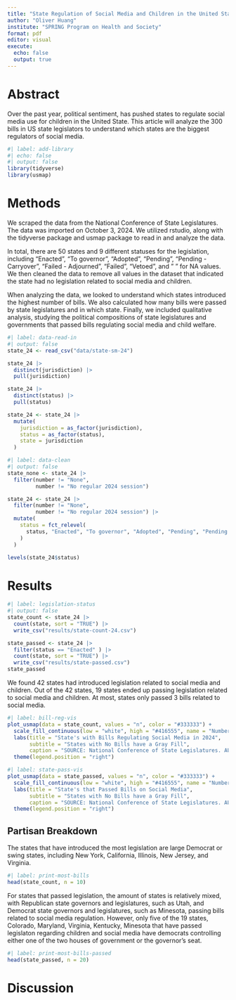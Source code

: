 ```yaml
---
title: "State Regulation of Social Media and Children in the United States"
author: "Oliver Huang"
institute: "SPRING Program on Health and Society"
format: pdf
editor: visual
execute: 
  echo: false
  output: true
---
```


# Abstract

Over the past year, political sentiment, has pushed states to regulate social media use for children in the United State. This article will analyze the 300 bills in US state legislators to understand which states are the biggest regulators of social media.

```r
#| label: add-library
#| echo: false
#| output: false
library(tidyverse)
library(usmap)
```

# Methods

We scraped the data from the National Conference of State Legislatures. The data was imported on October 3, 2024. We utilized rstudio, along with the tidyverse package and usmap package to read in and analyze the data.

In total, there are 50 states and 9 different statuses for the legislation, including "Enacted", "To governor", "Adopted", "Pending", "Pending - Carryover", "Failed - Adjourned", "Failed", "Vetoed", and " " for NA values. We then cleaned the data to remove all values in the dataset that indicated the state had no legislation related to social media and children.

When analyzing the data, we looked to understand which states introduced the highest number of bills. We also calculated how many bills were passed by state legislatures and in which state. Finally, we included qualitative analysis, studying the political compositions of state legislatures and governments that passed bills regulating social media and child welfare.

```r
#| label: data-read-in
#| output: false
state_24 <- read_csv("data/state-sm-24") 

state_24 |> 
  distinct(jurisdiction) |> 
  pull(jurisdiction)

state_24 |> 
  distinct(status) |> 
  pull(status)

state_24 <- state_24 |> 
  mutate(
    jurisdiction = as_factor(jurisdiction),
    status = as_factor(status), 
    state = jurisdiction
  )
```

```r
#| label: data-clean
#| output: false
state_none <- state_24 |> 
  filter(number != "None",
         number != "No regular 2024 session")

state_24 <- state_24 |> 
  filter(number != "None",
         number != "No regular 2024 session") |> 
  mutate(
    status = fct_relevel(
      status, "Enacted", "To governor", "Adopted", "Pending", "Pending - Carryover", "Failed - Adjourned", "Failed", "Vetoed", 
    )
  )

levels(state_24$status)
```

# Results

```r
#| label: legislation-status
#| output: false
state_count <- state_24 |> 
  count(state, sort = "TRUE") |> 
  write_csv("results/state-count-24.csv")

state_passed <- state_24 |> 
  filter(status == "Enacted" ) |> 
  count(state, sort = "TRUE") |> 
  write_csv("results/state-passed.csv")
state_passed

```
We found 42 states had introduced legislation related to social media and children. Out of the 42 states, 19 states ended up passing legislation related to social media and children. At most, states only passed 3 bills related to social media. 

```r
#| label: bill-reg-vis
plot_usmap(data = state_count, values = "n", color = "#333333") + 
  scale_fill_continuous(low = "white", high = "#416555", name = "Number of Bills") + 
  labs(title = "State's with Bills Regulating Social Media in 2024",
       subtitle = "States with No Bills have a Gray Fill",
       caption = "SOURCE: National Conference of State Legislatures. AUTHOR: SPRING Program on Health and Society") +
  theme(legend.position = "right")
```
```r
#| label: state-pass-vis
plot_usmap(data = state_passed, values = "n", color = "#333333") + 
  scale_fill_continuous(low = "white", high = "#416555", name = "Number of Bills") + 
  labs(title = "State's that Passed Bills on Social Media",
       subtitle = "States with No Bills have a Gray Fill",
       caption = "SOURCE: National Conference of State Legislatures. AUTHOR: SPRING Program on Health and Society") +
  theme(legend.position = "right")
```

## Partisan Breakdown
The states that have introduced the most legislation are large Democrat or swing states, including New York, California, Illinois, New Jersey, and Virginia.

```r
#| label: print-most-bills
head(state_count, n = 10)
```

For states that passed legislation, the amount of states is relatively mixed, with Republican state governors and legislatures, such as Utah, and Democrat state governors and legislatures, such as Minesota, passing bills related to social media regulation. However, only five of the 19 states, Colorado, Maryland, Virginia, Kentucky, Minesota that have passed legislaton regarding children and social media have democrats controlling either one of the two houses of government or the governor's seat.

```r
#| label: print-most-bills-passed
head(state_passed, n = 20)
```


# Discussion




